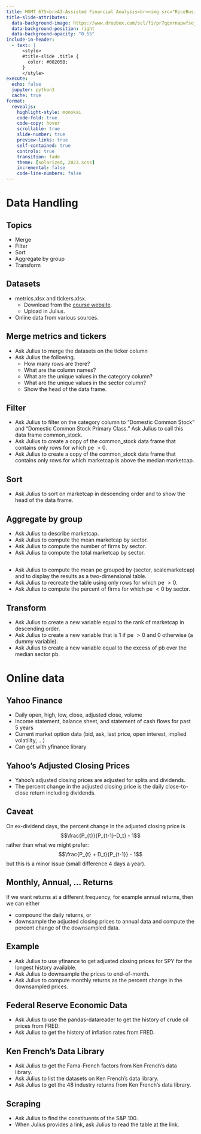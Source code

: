 ```yaml
---
title: MGMT 675<br>AI-Assisted Financial Analysis<br><img src="RiceBusiness-transparent-logo-sm.png"  height=100><br>Data Handling
title-slide-attributes:
  data-background-image: https://www.dropbox.com/scl/fi/pr7qqxrnapwfsejk09e7m/ml3.jpg?rlkey=4n75omh9zh2i736dcru9gxp6l&dl=1
  data-background-position: right
  data-background-opacity: "0.55"
include-in-header:
  - text: |
      <style>
      #title-slide .title {
        color: #00205B;
      }
      </style>
execute:
  echo: false
  jupyter: python3
  cache: true
format: 
  revealjs:
    highlight-style: monokai
    code-fold: true
    code-copy: hover
    scrollable: true
    slide-number: true
    preview-links: true
    self-contained: true
    controls: true
    transition: fade
    theme: [solarized, 2023.scss]
    incremental: false
    code-line-numbers: false
---
```


# Data Handling

## Topics

- Merge
- Filter
- Sort
- Aggregate by group
- Transform

## Datasets

- metrics.xlsx and tickers.xlsx.
  - Download from the [course website](https://mgmt675.kerryback.com).
  - Upload in Julius.
- Online data from various sources.

## Merge metrics and tickers

- Ask Julius to merge the datasets on the ticker column
- Ask Julius the following.
  - How many rows are there?
  - What are the column names?
  - What are the unique values in the category column?
  - What are the unique values in the sector column?
  - Show the head of the data frame.

## Filter

- Ask Julius to filter on the category column to "Domestic Common Stock" and "Domestic Common Stock Primary Class."  Ask Julius to call this data frame common_stock.
- Ask Julius to create a copy of the common_stock data frame that contains only rows for which pe $>0$.
- Ask Julius to create a copy of the common_stock data frame that contains only rows for which marketcap is above the median marketcap.

## Sort 

- Ask Julius to sort on marketcap in descending order and to show the head of the data frame.

## Aggregate by group

- Ask Julius to describe marketcap.
- Ask Julius to compute the mean marketcap by sector.
- Ask Julius to compute the number of firms by sector.  
- Ask Julius to compute the total marketcap by sector.

## 

- Ask Julius to compute the mean pe grouped by (sector, scalemarketcap) and to display the results as a two-dimensional table.
- Ask Julius to recreate the table using only rows for which pe $>0$.
- Ask Julius to compute the percent of firms for which pe $<0$ by sector.

## Transform 

- Ask Julius to create a new variable equal to the rank of marketcap in descending order.
- Ask Julius to create a new variable that is 1 if pe $>0$ and 0 otherwise (a dummy variable).
- Ask Julius to create a new variable equal to the excess of pb over the median sector pb.

# Online data

## Yahoo Finance

- Daily open, high, low, close, adjusted close, volume
- Income statement, balance sheet, and statement of cash flows for past 5 years 
- Current market option data (bid, ask, last price, open interest, implied volatility, ...)
- Can get with yfinance library

## Yahoo's Adjusted Closing Prices

- Yahoo's adjusted closing prices are adjusted for splits and dividends.
- The percent change in the adjusted closing price is  the daily close-to-close return including dividends.

## Caveat

On ex-dividend days, the percent change in the adjusted closing price is
$$\frac{P_{t}}{P_{t-1}-D_t} - 1$$
rather than what we might prefer:
$$\frac{P_{t} + D_t}{P_{t-1}} - 1$$
but this is a minor issue (small difference 4 days a year).

## Monthly, Annual, ... Returns

If we want returns at a different frequency, for example annual returns, then we can either

- compound the daily returns, or
- downsample the adjusted closing prices to annual data and compute the percent change of the downsampled data.

## Example

- Ask Julius to use yfinance to get adjusted closing prices for SPY for the longest history available.
- Ask Julius to downsample the prices to end-of-month.
- Ask Julius to compute monthly returns as the percent change in the downsampled prices.

## Federal Reserve Economic Data

- Ask Julius to use the pandas-datareader to get the history of crude oil prices from FRED.
- Ask Julius to get the history of inflation rates from FRED.

## Ken French's Data Library

- Ask Julius to get the Fama-French factors from Ken French's data library.
- Ask Julius to list the datasets on Ken French's data library.
- Ask Julius to get the 48 industry returns from Ken French's data library.

## Scraping

- Ask Julius to find the constituents of the S&P 100.
- When Julius provides a link, ask Julius to read the table at the link.

